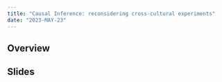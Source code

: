 ```yaml
---
title: "Causal Inference: reconsidering cross-cultural experiments"
date: "2023-MAY-23"
---
```

  
  
## Overview
  
  
  
## Slides
